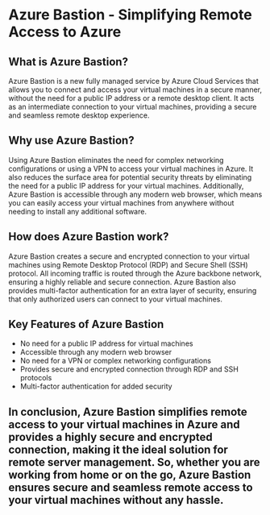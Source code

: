 

# Azure Bastion - Simplifying Remote Access to Azure 

## What is Azure Bastion?

Azure Bastion is a new fully managed service by Azure Cloud Services that allows you to connect and access your virtual machines in a secure manner, without the need for a public IP address or a remote desktop client. It acts as an intermediate connection to your virtual machines, providing a secure and seamless remote desktop experience.

## Why use Azure Bastion?

Using Azure Bastion eliminates the need for complex networking configurations or using a VPN to access your virtual machines in Azure. It also reduces the surface area for potential security threats by eliminating the need for a public IP address for your virtual machines. Additionally, Azure Bastion is accessible through any modern web browser, which means you can easily access your virtual machines from anywhere without needing to install any additional software.

## How does Azure Bastion work?

Azure Bastion creates a secure and encrypted connection to your virtual machines using Remote Desktop Protocol (RDP) and Secure Shell (SSH) protocol. All incoming traffic is routed through the Azure backbone network, ensuring a highly reliable and secure connection. Azure Bastion also provides multi-factor authentication for an extra layer of security, ensuring that only authorized users can connect to your virtual machines.

## Key Features of Azure Bastion

- No need for a public IP address for virtual machines
- Accessible through any modern web browser
- No need for a VPN or complex networking configurations
- Provides secure and encrypted connection through RDP and SSH protocols
- Multi-factor authentication for added security

## In conclusion, Azure Bastion simplifies remote access to your virtual machines in Azure and provides a highly secure and encrypted connection, making it the ideal solution for remote server management. So, whether you are working from home or on the go, Azure Bastion ensures secure and seamless remote access to your virtual machines without any hassle. 